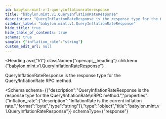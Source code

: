 ```yaml
---
id: babylon-mint-v-1-queryinflationrateresponse
title: "babylon.mint.v1.QueryInflationRateResponse"
description: "QueryInflationRateResponse is the response type for the Query/InflationRate"
sidebar_label: "babylon.mint.v1.QueryInflationRateResponse"
hide_title: true
hide_table_of_contents: true
schema: true
sample: {"inflation_rate":"string"}
custom_edit_url: null
---
```



<Heading
  as={"h1"}
  className={"openapi__heading"}
  children={"babylon.mint.v1.QueryInflationRateResponse"}
>
</Heading>



QueryInflationRateResponse is the response type for the Query/InflationRate
RPC method.

<Schema
  schema={{"description":"QueryInflationRateResponse is the response type for the Query/InflationRate\nRPC method.","properties":{"inflation_rate":{"description":"InflationRate is the current inflation rate.","format":"byte","type":"string"}},"type":"object","title":"babylon.mint.v1.QueryInflationRateResponse"}}
  schemaType={"response"}
>
  
</Schema>
            